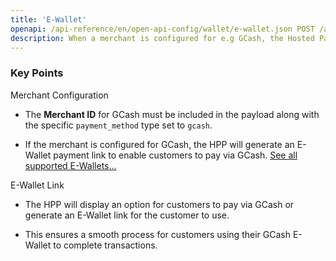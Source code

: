 ```yaml
---
title: 'E-Wallet'
openapi: /api-reference/en/open-api-config/wallet/e-wallet.json POST /api/v1/server-to-server-interface/hpp/generate/link
description: When a merchant is configured for e.g GCash, the Hosted Payment Page (HPP) can generate an E-Wallet link that allows customers to complete their transaction using the GCash payment method. 
---
```


### Key Points

<Info>
  Merchant Configuration

  * The **Merchant ID** for GCash must be included in the payload along with the specific `payment_method` type set to `gcash`.

  * If the merchant is configured for GCash, the HPP will generate an E-Wallet payment link to enable customers to pay via GCash. [See all supported E-Wallets...](/documentation/paymentmethods/ewallets)

  E-Wallet Link

  * The HPP will display an option for customers to pay via GCash or generate an E-Wallet link for the customer to use.

  * This ensures a smooth process for customers using their GCash E-Wallet to complete transactions.
</Info>